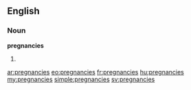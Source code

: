 ==English==

===Noun===
'''pregnancies'''

# {{plural of|[[pregnancy]]}}

[[ar:pregnancies]]
[[eo:pregnancies]]
[[fr:pregnancies]]
[[hu:pregnancies]]
[[my:pregnancies]]
[[simple:pregnancies]]
[[sv:pregnancies]]